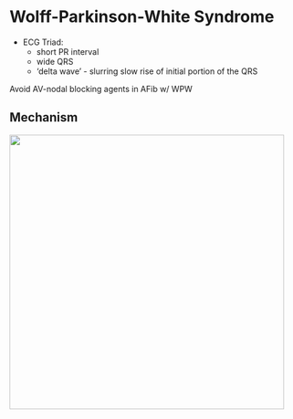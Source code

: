 # Wolff-Parkinson-White Syndrome

-   ECG Triad:
    -   short PR interval
    -   wide QRS
    -   'delta wave' - slurring slow rise of initial portion of the QRS

::: callout-warning
Avoid AV-nodal blocking agents in AFib w/ WPW
:::

## Mechanism

[![](images/paste-3EC2872C.png){width="481"}](https://healthjade.net/wolff-parkinson-white-syndrome/)
